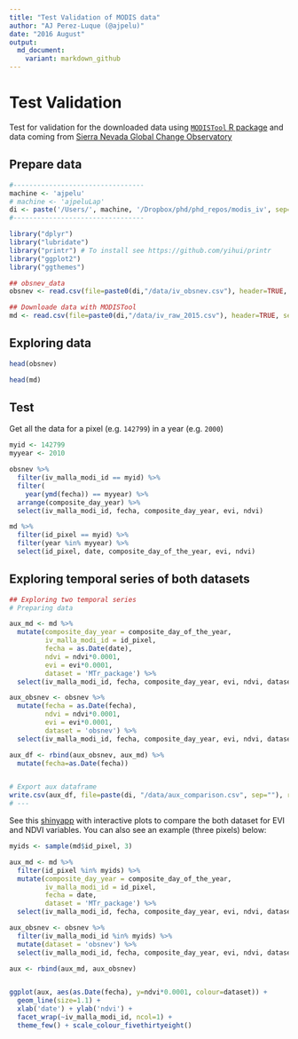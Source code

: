```yaml
---
title: "Test Validation of MODIS data"
author: "AJ Perez-Luque (@ajpelu)"
date: "2016 August"
output:  
  md_document:
    variant: markdown_github
---
```


# Test Validation 
Test for validation for the downloaded data using [`MODISTool` R package](https://cran.r-project.org/web/packages/MODISTools/index.html) and data coming from [Sierra Nevada Global Change Observatory](https://obsnev.es) 

## Prepare data 
```r
#---------------------------------
machine <- 'ajpelu'
# machine <- 'ajpeluLap'
di <- paste('/Users/', machine, '/Dropbox/phd/phd_repos/modis_iv', sep='')
#---------------------------------
```

```r
library("dplyr")
library("lubridate")
library("printr") # To install see https://github.com/yihui/printr
library("ggplot2")
library("ggthemes")
```

```r
## obsnev_data 
obsnev <- read.csv(file=paste0(di,"/data/iv_obsnev.csv"), header=TRUE, sep=",")

## Downloade data with MODISTool 
md <- read.csv(file=paste0(di,"/data/iv_raw_2015.csv"), header=TRUE, sep=",")
```

## Exploring data 
```r
head(obsnev)
```

```r
head(md)
```

## Test 
Get all the data for a pixel (e.g. `142799`) in a year (e.g. `2000`)

```r
myid <- 142799 
myyear <- 2010 
```

```r
obsnev %>% 
  filter(iv_malla_modi_id == myid) %>%
  filter(
    year(ymd(fecha)) == myyear) %>% 
  arrange(composite_day_year) %>% 
  select(iv_malla_modi_id, fecha, composite_day_year, evi, ndvi)

md %>%
  filter(id_pixel == myid) %>%
  filter(year %in% myyear) %>% 
  select(id_pixel, date, composite_day_of_the_year, evi, ndvi)
```


## Exploring temporal series of both datasets

```r
## Exploring two temporal series 
# Preparing data 

aux_md <- md %>%
  mutate(composite_day_year = composite_day_of_the_year,
         iv_malla_modi_id = id_pixel, 
         fecha = as.Date(date), 
         ndvi = ndvi*0.0001,
         evi = evi*0.0001, 
         dataset = 'MTr_package') %>% 
  select(iv_malla_modi_id, fecha, composite_day_year, evi, ndvi, dataset)

aux_obsnev <- obsnev %>% 
  mutate(fecha = as.Date(fecha), 
         ndvi = ndvi*0.0001,
         evi = evi*0.0001,
         dataset = 'obsnev') %>% 
  select(iv_malla_modi_id, fecha, composite_day_year, evi, ndvi, dataset)

aux_df <- rbind(aux_obsnev, aux_md) %>%
  mutate(fecha=as.Date(fecha))


# Export aux dataframe
write.csv(aux_df, file=paste(di, "/data/aux_comparison.csv", sep=""), row.names = FALSE)
# ---
```

See this [shinyapp](https://ajpelu.shinyapps.io/plot_validation/) with interactive plots to compare the both dataset for EVI and NDVI variables. You can also see an example (three pixels) below: 

```r
myids <- sample(md$id_pixel, 3)

aux_md <- md %>%
  filter(id_pixel %in% myids) %>%
  mutate(composite_day_year = composite_day_of_the_year,
         iv_malla_modi_id = id_pixel,
         fecha = date,
         dataset = 'MTr_package') %>% 
  select(iv_malla_modi_id, fecha, composite_day_year, evi, ndvi, dataset)

aux_obsnev <- obsnev %>% 
  filter(iv_malla_modi_id %in% myids) %>%
  mutate(dataset = 'obsnev') %>% 
  select(iv_malla_modi_id, fecha, composite_day_year, evi, ndvi, dataset)

aux <- rbind(aux_md, aux_obsnev)


ggplot(aux, aes(as.Date(fecha), y=ndvi*0.0001, colour=dataset)) +
  geom_line(size=1.1) + 
  xlab('date') + ylab('ndvi') + 
  facet_wrap(~iv_malla_modi_id, ncol=1) +
  theme_few() + scale_colour_fivethirtyeight() 
```


